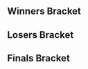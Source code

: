 {{DISPLAYTITLE:Rose Villa Smash 2: Singles Bracket}}{{SetGame|melee}}
{{tabs static
|name1=Overview
|link1=Rose Villa Smash/2
|name2=Singles Bracket
|link2=Rose Villa Smash/2/Singles Bracket
|This=2
}}<!-- Generated with http://tournament-nub.rhcloud.com/toliquipedia name=teamheir-RVS2Melee -->

==Winners Bracket==
{{16DEWBracketA
|r1m1p1=Deathgazer |r1m1p1flag=gb |r1m1p1score=2 |r1m1win=1
|r1m1p2=Kawaii |r1m1p2flag= |r1m1p2score=0

|r1m2p1=Brado |r1m2p1flag= |r1m2p1score=2 |r1m2win=1
|r1m2p2=SCribble |r1m2p2flag= |r1m2p2score=1

|r1m3p1=HaoTwo |r1m3p1flag=gb |r1m3p1score=2 |r1m3win=1
|r1m3p2=Chav |r1m3p2flag= |r1m3p2score=0

|r1m4p1=BloodBowler |r1m4p1flag= |r1m4p1score=2 |r1m4win=1
|r1m4p2=Suey |r1m4p2flag= |r1m4p2score=0

|r1m5p1=Jin |r1m5p1flag=gb |r1m5p1score=2 |r1m5win=1
|r1m5p2=Diabound |r1m5p2flag= |r1m5p2score=0

|r1m6p1=Kone |r1m6p1flag= |r1m6p1score=2 |r1m6win=1
|r1m6p2=Metal Gear Salad |r1m6p2flag= |r1m6p2score=0

|r1m7p1=Tamoo |r1m7p1flag= |r1m7p1score=2 |r1m7win=1
|r1m7p2=Rajko |r1m7p2flag= |r1m7p2score=0

|r1m8p1=Calzum |r1m8p1flag=gb |r1m8p1score=2 |r1m8win=1
|r1m8p2=Mangula |r1m8p2flag=gb |r1m8p2score=0

|r2m1p1=Deathgazer |r2m1p1flag=gb |r2m1p1score=2 |r2m1win=1
|r2m1p2=Brado |r2m1p2flag= |r2m1p2score=0

|r2m2p1=HaoTwo |r2m2p1flag=gb |r2m2p1score=2 |r2m2win=1
|r2m2p2=BloodBowler |r2m2p2flag= |r2m2p2score=0

|r2m3p1=Jin |r2m3p1flag=gb |r2m3p1score=2 |r2m3win=1
|r2m3p2=Kone |r2m3p2flag= |r2m3p2score=0

|r2m4p1=Tamoo |r2m4p1flag= |r2m4p1score=2 |r2m4win=1
|r2m4p2=Calzum |r2m4p2flag=gb |r2m4p2score=0

|r3m1p1=Deathgazer |r3m1p1flag=gb |r3m1p1score=2 |r3m1win=1
|r3m1p2=HaoTwo |r3m1p2flag=gb |r3m1p2score=1

|r3m2p1=Jin |r3m2p1flag=gb |r3m2p1score=2 |r3m2win=1
|r3m2p2=Tamoo |r3m2p2flag= |r3m2p2score=0
}}

==Losers Bracket==
{{16DELBracketSmwA
|tourneylink=Rose Villa Smash/2
|tourneyname=Rose Villa Smash 2
|l1placement=13-16
|l2placement=9-12
|l3placement=7-8
|l4placement=5-6

|l1m1p1=Kawaii |l1m1p1flag= |l1m1p1score=1 |l1m1win=2
|l1m1p2=SCribble |l1m1p2flag= |l1m1p2score=2

|l1m2p1=Chav |l1m2p1flag= |l1m2p1score=0 |l1m2win=2
|l1m2p2=Suey |l1m2p2flag= |l1m2p2score=0

|l1m3p1=Diabound |l1m3p1flag= |l1m3p1score=2 |l1m3win=1
|l1m3p2=Metal Gear Salad |l1m3p2flag= |l1m3p2score=0

|l1m4p1=Rajko |l1m4p1flag= |l1m4p1score=0 |l1m4win=2
|l1m4p2=Mangula |l1m4p2flag=gb |l1m4p2score=2

|l2m1p1=Calzum |l2m1p1flag=gb |l2m1p1score=2 |l2m1win=1
|l2m1p2=SCribble |l2m1p2flag= |l2m1p2score=0

|l2m2p1=Kone |l2m2p1flag= |l2m2p1score=2 |l2m2win=1
|l2m2p2=Suey |l2m2p2flag= |l2m2p2score=0

|l2m3p1=BloodBowler |l2m3p1flag= |l2m3p1score=2 |l2m3win=1
|l2m3p2=Diabound |l2m3p2flag= |l2m3p2score=0

|l2m4p1=Brado |l2m4p1flag= |l2m4p1score=1 |l2m4win=2
|l2m4p2=Mangula |l2m4p2flag=gb |l2m4p2score=2

|l3m1p1=Calzum |l3m1p1flag=gb |l3m1p1score=2 |l3m1win=1
|l3m1p2=Kone |l3m1p2flag= |l3m1p2score=0

|l3m2p1=BloodBowler |l3m2p1flag= |l3m2p1score=0 |l3m2win=2
|l3m2p2=Mangula |l3m2p2flag=gb |l3m2p2score=2

|l4m1p1=HaoTwo |l4m1p1flag=gb |l4m1p1score=1 |l4m1win=2
|l4m1p2=Calzum |l4m1p2flag=gb |l4m1p2score=2

|l4m2p1=Tamoo |l4m2p1flag= |l4m2p1score=0 |l4m2win=2
|l4m2p2=Mangula |l4m2p2flag=gb |l4m2p2score=2
}}
<onlyinclude>
==Finals Bracket==
{{DEFinalSmwBracket
|tourneylink=Rose Villa Smash/2
|tourneyname=Rose Villa Smash 2
|l1placement=4
|r2placement=3
|r3loserplacement=2
|r3winnerplacement=1

<!-- FROM WINNERS -->
|r1m1p1=Deathgazer |r1m1p1flag=gb |r1m1p1score=3 |r1m1win=1
|r1m1p2=Jin |r1m1p2flag=gb |r1m1p2score=2

<!-- FROM LOSERS -->
|l1m1p1=Calzum |l1m1p1flag=gb |l1m1p1score=3 |l1m1win=1
|l1m1p2=Mangula |l1m1p2flag=gb |l1m1p2score=2

<!-- LOSERS FINALS -->
|r2m1p1=Jin |r2m1p1flag=gb |r2m1p1score=3 |r2m1win=1
|r2m1p2=Calzum |r2m1p2flag=gb |r2m1p2score=0

<!-- GRAND FINALS -->
|r3m1p1=Deathgazer |r3m1p1flag=gb |r3m1p1score=2 |r3m2p1score=3 |r3m1win=1
|r3m1p2=Jin |r3m1p2flag=gb |r3m1p2score=3 |r3m2p2score=2
}}
</onlyinclude>

